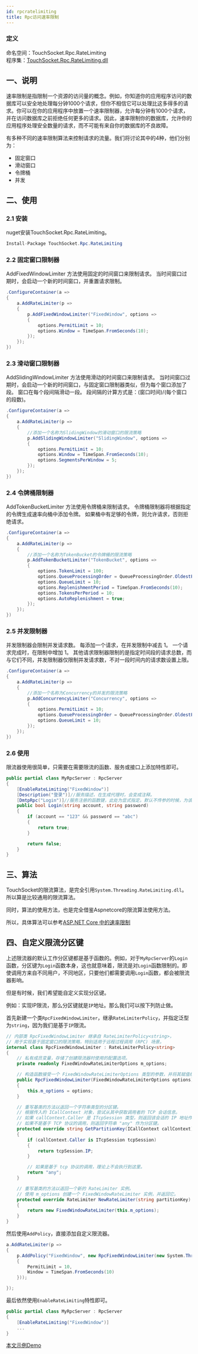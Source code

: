 ```yaml
---
id: rpcratelimiting
title: Rpc访问速率限制
---
```


### 定义

命名空间：TouchSocket.Rpc.RateLimiting <br/>
程序集：[TouchSocket.Rpc.RateLimiting.dll](https://www.nuget.org/packages/TouchSocket.Rpc.RateLimiting)


## 一、说明

速率限制是指限制一个资源的访问量的概念。例如，你知道你的应用程序访问的数据库可以安全地处理每分钟1000个请求，但你不相信它可以处理比这多得多的请求。你可以在你的应用程序中放置一个速率限制器，允许每分钟有1000个请求，并在访问数据库之前拒绝任何更多的请求。因此，速率限制你的数据库，允许你的应用程序处理安全数量的请求，而不可能有来自你的数据库的不良故障。

有多种不同的速率限制算法来控制请求的流量。我们将讨论其中的4种，他们分别为：

- 固定窗口
- 滑动窗口
- 令牌桶
- 并发

## 二、使用

### 2.1 安装

nuget安装TouchSocket.Rpc.RateLimiting。

```csharp showLineNumbers
Install-Package TouchSocket.Rpc.RateLimiting
```

### 2.2 固定窗口限制器

AddFixedWindowLimiter 方法使用固定的时间窗口来限制请求。 当时间窗口过期时，会启动一个新的时间窗口，并重置请求限制。

```csharp {3} showLineNumbers
.ConfigureContainer(a =>
{
    a.AddRateLimiter(p =>
    {
        p.AddFixedWindowLimiter("FixedWindow", options =>
        {
            options.PermitLimit = 10;
            options.Window = TimeSpan.FromSeconds(10);
        });
    });
})
```

### 2.3 滑动窗口限制器

AddSlidingWindowLimiter 方法使用滑动的时间窗口来限制请求。 当时间窗口过期时，会启动一个新的时间窗口，与固定窗口限制器类似，但为每个窗口添加了段。 窗口在每个段间隔滑动一段。 段间隔的计算方式是：(窗口时间)/(每个窗口的段数)。

```csharp {1,4-6,11} showLineNumbers
.ConfigureContainer(a =>
{
    a.AddRateLimiter(p =>
    {
        //添加一个名称为SlidingWindow的滑动窗口的限流策略
        p.AddSlidingWindowLimiter("SlidingWindow", options => 
        {
            options.PermitLimit = 10;
            options.Window = TimeSpan.FromSeconds(10);
            options.SegmentsPerWindow = 5;
        });
    });
})
```

### 2.4 令牌桶限制器

AddTokenBucketLimiter 方法使用令牌桶来限制请求。 令牌桶限制器将根据指定的令牌生成速率向桶中添加令牌。 如果桶中有足够的令牌，则允许请求，否则拒绝请求。

```csharp showLineNumbers
.ConfigureContainer(a =>
{
    a.AddRateLimiter(p =>
    {
        //添加一个名称为TokenBucket的令牌桶的限流策略
        p.AddTokenBucketLimiter("TokenBucket", options =>
        {
            options.TokenLimit = 100;
            options.QueueProcessingOrder = QueueProcessingOrder.OldestFirst;
            options.QueueLimit = 10;
            options.ReplenishmentPeriod = TimeSpan.FromSeconds(10);
            options.TokensPerPeriod = 10;
            options.AutoReplenishment = true;
        });
    });
})
```

### 2.5 并发限制器

并发限制器会限制并发请求数。 每添加一个请求，在并发限制中减去 1。 一个请求完成时，在限制中增加 1。 其他请求限制器限制的是指定时间段的请求总数，而与它们不同，并发限制器仅限制并发请求数，不对一段时间内的请求数设置上限。

```csharp showLineNumbers
.ConfigureContainer(a =>
{
    a.AddRateLimiter(p =>
    {
        //添加一个名称为Concurrency的并发的限流策略
        p.AddConcurrencyLimiter("Concurrency", options =>
        {
            options.PermitLimit = 10;
            options.QueueProcessingOrder = QueueProcessingOrder.OldestFirst;
            options.QueueLimit = 10;
        });
    });
})
```

### 2.6 使用

限流器使用很简单，只需要在需要限流的函数、服务或接口上添加特性即可。

```csharp {3} showLineNumbers
public partial class MyRpcServer : RpcServer
{
    [EnableRateLimiting("FixedWindow")]
    [Description("登录")]//服务描述，在生成代理时，会变成注释。
    [DmtpRpc("Login")]//服务注册的函数键，此处为显式指定。默认不传参的时候，为该函数类全名+方法名的全小写。
    public bool Login(string account, string password)
    {
        if (account == "123" && password == "abc")
        {
            return true;
        }

        return false;
    }
}
```

## 三、算法

TouchSocket的限流算法，是完全引用`System.Threading.RateLimiting.dll`。所以算是比较通用的限流算法。

同时，算法的使用方法，也是完全借鉴Aspnetcore的限流算法使用方法。

所以，具体算法可以参考[ASP.NET Core 中的速率限制](https://learn.microsoft.com/zh-cn/aspnet/core/performance/rate-limit)


## 四、自定义限流分区键

上述限流器的默认工作分区键都是基于函数的。例如，对于`MyRpcServer`的`Login`函数，分区键为`Login`函数本身，这也就意味着，限流是对`Login`函数限制的。即使调用方来自不同用户，不同地区，只要他们都需要调用`Login`函数，都会被限流器影响。

但是有时候，我们希望能自定义实现分区键。

例如：实现IP限流，那么分区键就是`IP`地址。那么我们可以按下列防止做。

首先新建一个类`RpcFixedWindowLimiter`，继承`RateLimiterPolicy`，并指定泛型为`string`，因为我们是基于`IP`限流。

```csharp showLineNumbers
// 内部类 RpcFixedWindowLimiter 继承自 RateLimiterPolicy<string>，
// 用于实现基于固定窗口的限流策略，特别适用于远程过程调用 (RPC) 场景。
internal class RpcFixedWindowLimiter : RateLimiterPolicy<string>
{
    // 私有成员变量，存储了创建限流器时使用的配置选项。
    private readonly FixedWindowRateLimiterOptions m_options;

    // 构造函数接受一个 FixedWindowRateLimiterOptions 类型的参数，并将其赋值给 m_options 成员变量。
    public RpcFixedWindowLimiter(FixedWindowRateLimiterOptions options)
    {
        this.m_options = options;
    }

    // 重写基类的方法以返回一个字符串类型的分区键。
    // 根据传入的 ICallContext 对象，尝试从其中获取调用者的 TCP 会话信息。
    // 如果 callContext.Caller 是 ITcpSession 类型，则返回该会话的 IP 地址作为分区键。
    // 如果不是基于 TCP 协议的调用，则返回字符串 "any" 作为分区键。
    protected override string GetPartitionKey(ICallContext callContext)
    {
        if (callContext.Caller is ITcpSession tcpSession)
        {
            return tcpSession.IP;
        }

        // 如果是基于 tcp 协议的调用，理论上不会执行到这里。
        return "any";
    }

    // 重写基类的方法以返回一个新的 RateLimiter 实例。
    // 使用 m_options 创建一个 FixedWindowRateLimiter 实例，并返回它。
    protected override RateLimiter NewRateLimiter(string partitionKey)
    {
        return new FixedWindowRateLimiter(this.m_options);
    }
}
```

然后使用`AddPolicy`，直接添加自定义限流器。

```csharp showLineNumbers
a.AddRateLimiter(p =>
{
    p.AddPolicy("FixedWindow", new RpcFixedWindowLimiter(new System.Threading.RateLimiting.FixedWindowRateLimiterOptions()
    {
        PermitLimit = 10,
        Window = TimeSpan.FromSeconds(10)
    }));

});
```

最后依然使用`EnableRateLimiting`特性即可。

```csharp {3} showLineNumbers
public partial class MyRpcServer : RpcServer
{
    [EnableRateLimiting("FixedWindow")]
    ...
}
```

[本文示例Demo](https://gitee.com/RRQM_Home/TouchSocket/tree/master/examples/Rpc/RpcRateLimitingConsoleApp)

